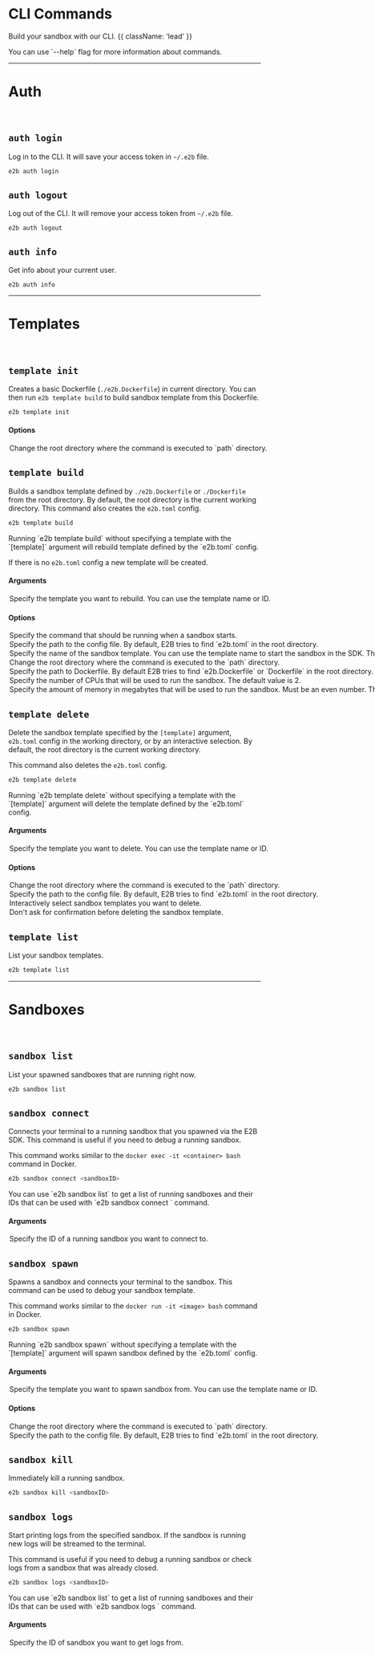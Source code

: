 # CLI Commands

Build your sandbox with our CLI. {{ className: 'lead' }}

<Note>
You can use `--help` flag for more information about commands.
</Note>

---

# Auth

<br/>

## `auth login`

Log in to the CLI. It will save your access token in `~/.e2b` file.

```bash
e2b auth login
```

## `auth logout`

Log out of the CLI. It will remove your access token from `~/.e2b` file.

```
e2b auth logout
```

## `auth info`

Get info about your current user.

```
e2b auth info
```

---

# Templates

<br/>

## `template init`

Creates a basic Dockerfile (`./e2b.Dockerfile`) in current directory.
You can then run `e2b template build` to build sandbox template from this Dockerfile.

```bash
e2b template init
```

#### **Options**

<Options>
  <Option name="path" type="-p, --path">
    Change the root directory where the command is executed to `path` directory.
  </Option>
</Options>


## `template build`

Builds a sandbox template defined by `./e2b.Dockerfile` or `./Dockerfile` from the root directory.
By default, the root directory is the current working directory.
This command also creates the `e2b.toml` config.

```bash
e2b template build
```

<Note>
Running `e2b template build` without specifying a template with the `[template]` argument will rebuild template defined by the `e2b.toml` config.

If there is no `e2b.toml` config a new template will be created.
</Note>

#### **Arguments**

<Options>
  <Option type="[template]">
    Specify the template you want to rebuild. You can use the template name or ID.
  </Option>
</Options>


#### **Options**

<Options>
  <Option type="-c, --cmd" name="start-command">
    Specify the command that should be running when a sandbox starts.
  </Option>
  <Option type="--config" name="e2b-toml">
    Specify the path to the config file. By default, E2B tries to find `e2b.toml` in the root directory.
  </Option>
  <Option type="-n, --name" name="template-name">
    Specify the name of the sandbox template. You can use the template name to start the sandbox in the SDK. The name must be lowercase and contain only letters, numbers, dashes, and underscores.
  </Option>
  <Option type="-p, --path" name="path">
    Change the root directory where the command is executed to the `path` directory.
  </Option>
  <Option type="-d, --dockerfile" name="dockerfile">
    Specify the path to Dockerfile. By default E2B tries to find `e2b.Dockerfile` or `Dockerfile` in the root directory.
  </Option>
  <Option type="--cpu-count" name="cpu-count">
    Specify the number of CPUs that will be used to run the sandbox. The default value is 2.
  </Option>
  <Option type="--memory-mb" name="memory-mb">
    Specify the amount of memory in megabytes that will be used to run the sandbox. Must be an even number. The default value is 512.
  </Option>
</Options>

## `template delete`

Delete the sandbox template specified by the `[template]` argument, `e2b.toml` config in the working directory, or by an interactive selection.
By default, the root directory is the current working directory.

This command also deletes the `e2b.toml` config.

```bash
e2b template delete
```

<Note>
Running `e2b template delete` without specifying a template with the `[template]` argument will delete the template defined by the `e2b.toml` config.
</Note>

#### **Arguments**

<Options>
  <Option type="[template]">
    Specify the template you want to delete. You can use the template name or ID.
  </Option>
</Options>


#### **Options**

<Options>
  <Option type="-p, --path" name="path">
    Change the root directory where the command is executed to the `path` directory.
  </Option>
  <Option type="--config" name="e2b-toml">
    Specify the path to the config file. By default, E2B tries to find `e2b.toml` in the root directory.
  </Option>
  <Option type="-s, --select">
    Interactively select sandbox templates you want to delete.
  </Option>
  <Option type="-y, --yes">
    Don't ask for confirmation before deleting the sandbox template.
  </Option>
</Options>


## `template list`

List your sandbox templates.

```bash
e2b template list
```

---

# Sandboxes

<br/>

## `sandbox list`

List your spawned sandboxes that are running right now.

```bash
e2b sandbox list
```

## `sandbox connect`

Connects your terminal to a running sandbox that you spawned via the E2B SDK.
This command is useful if you need to debug a running sandbox.

This command works similar to the `docker exec -it <container> bash` command in Docker.

```bash
e2b sandbox connect <sandboxID>
```

<Note>
You can use `e2b sandbox list` to get a list of running sandboxes and their IDs that can be used with `e2b sandbox connect <sandboxID>` command.
</Note>

#### **Arguments**

<Options>
  <Option type="<sandboxID>">
    Specify the ID of a running sandbox you want to connect to.
  </Option>
</Options>

## `sandbox spawn`

Spawns a sandbox and connects your terminal to the sandbox.
This command can be used to debug your sandbox template.

This command works similar to the `docker run -it <image> bash` command in Docker.

```bash
e2b sandbox spawn
```

<Note>
Running `e2b sandbox spawn` without specifying a template with the `[template]` argument will spawn sandbox defined by the `e2b.toml` config.
</Note>

#### **Arguments**

<Options>
  <Option type="[template]">
    Specify the template you want to spawn sandbox from. You can use the template name or ID.
  </Option>
</Options>


#### **Options**

<Options>
  <Option name="path" type="-p, --path">
    Change the root directory where the command is executed to `path` directory.
  </Option>
  <Option type="--config" name="e2b-toml">
    Specify the path to the config file. By default, E2B tries to find `e2b.toml` in the root directory.
  </Option>
</Options>

## `sandbox kill`

Immediately kill a running sandbox.

```bash
e2b sandbox kill <sandboxID>
```

## `sandbox logs`
Start printing logs from the specified sandbox.
If the sandbox is running new logs will be streamed to the terminal.

This command is useful if you need to debug a running sandbox or check logs from a sandbox that was already closed.

```bash
e2b sandbox logs <sandboxID>
```

<Note>
You can use `e2b sandbox list` to get a list of running sandboxes and their IDs that can be used with `e2b sandbox logs <sandboxID>` command.
</Note>

#### **Arguments**

<Options>
  <Option type="<sandboxID>">
    Specify the ID of sandbox you want to get logs from.
  </Option>
</Options>
